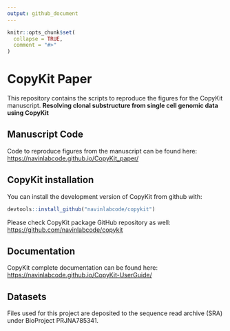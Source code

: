 ```yaml
---
output: github_document
---
```


<!-- README.md is generated from README.Rmd. Please edit that file -->

```r
knitr::opts_chunk$set(
  collapse = TRUE,
  comment = "#>"
)
```

# CopyKit Paper

<!-- badges: start -->
<!-- badges: end -->

This repository contains the scripts to reproduce the figures for the CopyKit manuscript.
**Resolving clonal substructure from single cell genomic data using CopyKit**

## Manuscript Code

Code to reproduce figures from the manuscript can be found here:
[https://navinlabcode.github.io/CopyKit_paper/](https://navinlabcode.github.io/CopyKit_paper/)


## CopyKit installation

You can install the development version of CopyKit from github with:

``` r
devtools::install_github("navinlabcode/copykit")
```

Please check CopyKit package GitHub repository as well:
[https://github.com/navinlabcode/copykit](https://github.com/navinlabcode/copykit)

## Documentation

CopyKit complete documentation can be found here: 
[https://navinlabcode.github.io/CopyKit-UserGuide/](https://navinlabcode.github.io/CopyKit-UserGuide/)

## Datasets

Files used for this project are deposited to the sequence read archive (SRA) under BioProject PRJNA785341.
